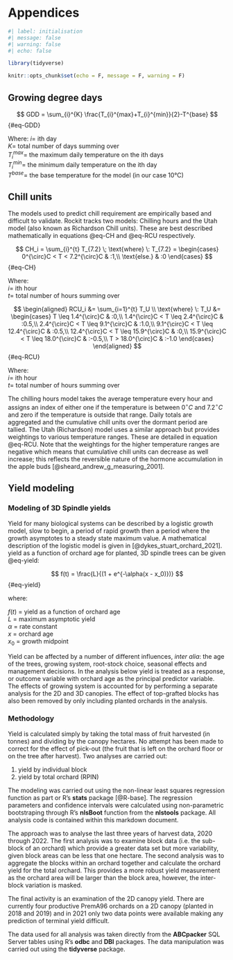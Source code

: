 # Appendices 

```r
#| label: initialisation
#| message: false
#| warning: false
#| echo: false

library(tidyverse)

knitr::opts_chunk$set(echo = F, message = F, warning = F)

```

## Growing degree days {#sec-GDD}

$$
GDD = \sum_{i}^{K} \frac{T_{i}^{max}+T_{i}^{min}}{2}-T^{base}
$$ {#eq-GDD}

Where: $i =$ ith day\
$K =$ total number of days summing over\
$T_i^{max} =$ the maximum daily temperature on the ith days\
$T_i^{min} =$ the minimum daily temperature on the ith day\
$T^{base} =$ the base temperature for the model (in our case 10°C)

## Chill units {#sec-chillUnits}

The models used to predict chill requirement are empirically based and difficult to validate. Rockit tracks two models: Chilling hours and the Utah model (also known as Richardson Chill units). These are best described mathematically in equations @eq-CH and @eq-RCU respectively.

$$
CH_i = \sum_{i}^{t} T_{7.2} \; \text{where} \: T_{7.2} = 
        \begin{cases}
        0^{\circ}C < T < 7.2^{\circ}C & :1,\\
        \text{else.} & :0
        \end{cases}
$$ {#eq-CH}

Where:\
$i =$ ith hour\
$t =$ total number of hours summing over

$$
\begin{aligned}
RCU_i &= \sum_{i=1}^{t} T_U \\ \text{where} \: T_U &= 
   \begin{cases}
        T \leq 1.4^{\circ}C & :0,\\
        1.4^{\circ}C < T \leq 2.4^{\circ}C & :0.5,\\
        2.4^{\circ}C < T \leq 9.1^{\circ}C & :1.0,\\
        9.1^{\circ}C < T \leq 12.4^{\circ}C & :0.5,\\
        12.4^{\circ}C < T \leq 15.9^{\circ}C & :0,\\
        15.9^{\circ}C < T \leq 18.0^{\circ}C & :-0.5,\\
        T > 18.0^{\circ}C & :-1.0
   \end{cases}
\end{aligned}
$$ {#eq-RCU}

Where:\
$i =$ ith hour\
$t =$ total number of hours summing over

The chilling hours model takes the average temperature every hour and assigns an index of either one if the temperature is between $0^{\circ}C$ and $7.2^{\circ}C$ and zero if the temperature is outside that range. Daily totals are aggregated and the cumulative chill units over the dormant period are tallied. The Utah (Richardson) model uses a similar approach but provides weightings to various temperature ranges. These are detailed in equation @eq-RCU. Note that the weightings for the higher temperature ranges are negative which means that cumulative chill units can decrease as well increase; this reflects the reversible nature of the hormone accumulation in the apple buds [@sheard_andrew_g_measuring_2001].

## Yield modeling {#sec-yieldModelling}

### Modeling of 3D Spindle yields

Yield for many biological systems can be described by a logistic growth model, slow to begin, a period of rapid growth then a period where the growth asymptotes to a steady state maximum value.  A mathematical description of the logistic model is given in [@dykes_stuart_orchard_2021].  yield as a function of orchard age for planted, 3D spindle trees can be given @eq-yield:

$$
f(t) = \frac{L}{(1 + e^{-\alpha(x - x_0)})}
$$ {#eq-yield}

where:  

$f(t)$ = yield as a function of orchard age  
$L$ = maximum asymptotic yield  
$\alpha$ = rate constant  
$x$ = orchard age  
$x_0$ = growth midpoint

Yield can be affected by a number of different influences, _inter alia_: the age of the trees, growing system, root-stock choice, seasonal effects and management decisions. In the analysis below yield is treated as a response, or outcome variable with orchard age as the principal predictor variable. The effects of growing system is accounted for by performing a separate analysis for the 2D and 3D canopies.  The effect of top-grafted blocks has also been removed by only including planted orchards in the analysis.  

### Methodology

Yield is calculated simply by taking the total mass of fruit harvested (in tonnes) and dividing by the canopy hectares.  No attempt has been made to correct for the effect of pick-out (the fruit that is left on the orchard floor or on the tree after harvest).  Two analyses are carried out:  

1.  yield by individual block
2.  yield by total orchard (RPIN)

The modeling was carried out using the non-linear least squares regression function as part or R's **stats** package [@R-base]. The regression parameters and confidence intervals were calculated using non-parametric bootstraping through R's **nlsBoot** function from the **nlstools** package.  All analysis code is contained within this markdown document. 

The approach was to analyse the last three years of harvest data, 2020 through 2022. The first analysis was to examine block data (i.e. the sub-block of an orchard) which provide a greater data set but more variability, given block areas can be less that one hectare.  The second analysis was to aggregate the blocks within an orchard together and calculate the orchard yield for the total orchard.  This provides a more robust yield measurement as the orchard area will be larger than the block area, however, the inter-block variation is masked.

The final activity is an examination of the 2D canopy yield.  There are currently four productive PremA96 orchards on a 2D canopy (planted in 2018 and 2019) and in 2021 only two data points were available making any prediction of terminal yield difficult.  

The data used for all analysis was taken directly from the **ABCpacker** SQL Server tables using R's **odbc** and **DBI** packages. The data manipulation was carried out using the **tidyverse** package. 
